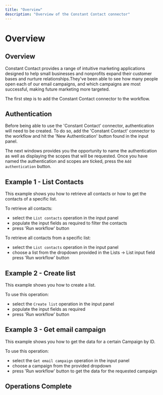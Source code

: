 ```yaml
---
title: "Overview"
description: "Overview of the Constant Contact connector"
---
```


# Overview

## Overview

Constant Contact provides a range of intuitive marketing applications designed to help small businesses and nonprofits expand their customer bases and nurture relationships.They've been able to see how many people open each of our email campaigns, and which campaigns are most successful, making future marketing more targeted.

The first step is to add the Constant Contact connector to the workflow.

## Authentication

Before being able to use the 'Constant Contact' connector, authentication will need to be created. To do so, add the 'Constant Contact' connector to the workflow and hit the 'New Authentication' button found in the input panel.

The next windows provides you the opportunity to name the authentication as well as displaying the scopes that will be requested. Once you have named the authentication and scopes are ticked, press the `Add authentication` button.

## Example 1 - List Contacts

This example shows you how to retrieve all contacts or how to get the contacts of a specific list.

To retrieve all contacts:

- select the `List contacts` operation in the input panel
- populate the input fields as required to filter the contacts
- press 'Run workflow' button

To retrieve all contacts from a specific list:

- select the `List contacts` operation in the input panel
- choose a list from the dropdown provided in the Lists -> List input field press 'Run workflow' button

## Example 2 - Create list

This example shows you how to create a list.

To use this operation:

- select the `Create list` operation in the input panel
- populate the input fields as required
- press 'Run workflow' button

## Example 3 - Get email campaign

This example shows you how to get the data for a certain Campaign by ID.

To use this operation:

- select the `Get email campaign` operation in the input panel
- choose a campaign from the provided dropdown
- press 'Run workflow' button to get the data for the requested campaign

## Operations Complete
